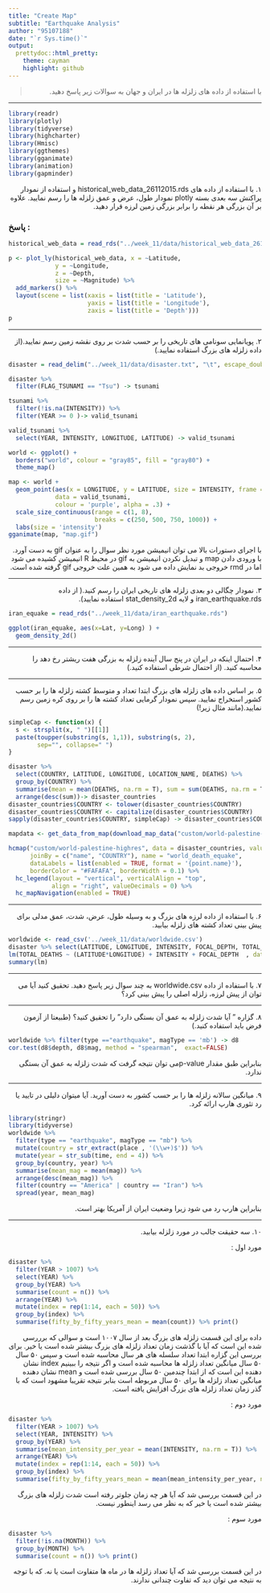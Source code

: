 ```yaml
---
title: "Create Map"
subtitle: "Earthquake Analysis"
author: "95107188"
date: "`r Sys.time()`"
output:
  prettydoc::html_pretty:
    theme: cayman
    highlight: github
---
```


> <p dir="RTL"> 
با استفاده از داده های زلزله ها در ایران و جهان به سوالات زیر پاسخ دهید.
</p>

***
```r
library(readr)
library(plotly)
library(tidyverse)
library(highcharter)
library(Hmisc)
library(ggthemes)
library(gganimate)
library(animation)
library(gapminder)
```

<p dir="RTL">
۱. با استفاده از داده های
historical_web_data_26112015.rds 
و استفاده از نمودار پراکنش سه بعدی بسته plotly نمودار طول، عرض و عمق زلزله ها را رسم نمایید. علاوه بر آن بزرگی هر نقطه را برابر بزرگی زمین لرزه قرار دهید.
</p>

<h3 dit = "RTL">
پاسخ :
</h3>

```r

historical_web_data = read_rds("../week_11/data/historical_web_data_26112015.rds")

p <- plot_ly(historical_web_data, x = ~Latitude,
             y = ~Longitude,
             z = ~Depth,
             size = ~Magnitude) %>% 
  add_markers() %>%
  layout(scene = list(xaxis = list(title = 'Latitude'),
                      yaxis = list(title = 'Longitude'),
                      zaxis = list(title = 'Depth')))
p
```

***

<p dir="RTL">
۲. پویانمایی سونامی های تاریخی را بر حسب شدت بر روی نقشه زمین رسم نمایید.(از داده زلزله های بزرگ استفاده نمایید.)
</p>

```r
disaster = read_delim("../week_11/data/disaster.txt", "\t", escape_double = FALSE, trim_ws = TRUE)

disaster %>% 
  filter(FLAG_TSUNAMI == "Tsu") -> tsunami

tsunami %>% 
  filter(!is.na(INTENSITY)) %>% 
  filter(YEAR >= 0 )-> valid_tsunami

valid_tsunami %>% 
  select(YEAR, INTENSITY, LONGITUDE, LATITUDE) -> valid_tsunami

world <- ggplot() +
  borders("world", colour = "gray85", fill = "gray80") +
  theme_map() 

map <- world +
  geom_point(aes(x = LONGITUDE, y = LATITUDE, size = INTENSITY, frame = YEAR),
             data = valid_tsunami, 
             colour = 'purple', alpha = .3) +
  scale_size_continuous(range = c(1, 8), 
                        breaks = c(250, 500, 750, 1000)) +
  labs(size = 'intensity')
gganimate(map, "map.gif")
```
<p dir = "RTL">
با اجرای دستورات بالا می توان انیمیشن مورد نظر سوال را به عنوان gif به دست آورد.
با ورودی دادن map و تبدیل نکردن انیمیشن به gif در محیط R انیمیشن کشیده می شود اما در rmd خروجی بد نمایش داده می شود به همین علت خروجی gif گرفته شده است.
</p>
***

<p dir="RTL">
۳. نمودار چگالی دو بعدی زلزله های تاریخی ایران را رسم کنید.( از داده iran_earthquake.rds و لایه stat_density_2d استفاده نمایید).
</p>

```r
iran_equake = read_rds("../week_11/data/iran_earthquake.rds")

ggplot(iran_equake, aes(x=Lat, y=Long) ) +
  geom_density_2d()

```

***

<p dir="RTL">
۴. احتمال اینکه در ایران در پنج سال آینده زلزله به بزرگی هفت ریشتر رخ دهد را محاسبه کنید. (از احتمال شرطی استفاده کنید.)
</p>



***

<p dir="RTL">
۵. بر اساس داده های زلزله های بزرگ ابتدا تعداد و متوسط کشته زلزله ها را بر حسب کشور استخراج نمایید. سپس نمودار گرمایی تعداد کشته ها را بر روی کره زمین رسم نمایید.(مانند مثال زیر!)
</p>

```r
simpleCap <- function(x) {
  s <- strsplit(x, " ")[[1]]
  paste(toupper(substring(s, 1,1)), substring(s, 2),
        sep="", collapse=" ")
}

disaster %>% 
  select(COUNTRY, LATITUDE, LONGITUDE, LOCATION_NAME, DEATHS) %>% 
  group_by(COUNTRY) %>% 
  summarise(mean = mean(DEATHS, na.rm = T), sum = sum(DEATHS, na.rm = T)) %>% 
  arrange(desc(sum))-> disaster_countries
disaster_countries$COUNTRY <- tolower(disaster_countries$COUNTRY)
disaster_countries$COUNTRY <- capitalize(disaster_countries$COUNTRY)
sapply(disaster_countries$COUNTRY, simpleCap) -> disaster_countries$COUNTRY

mapdata <- get_data_from_map(download_map_data("custom/world-palestine-highres"))

hcmap("custom/world-palestine-highres", data = disaster_countries, value = "sum",
      joinBy = c("name", "COUNTRY"), name = "world_death_equake",
      dataLabels = list(enabled = TRUE, format = '{point.name}'),
      borderColor = "#FAFAFA", borderWidth = 0.1) %>% 
  hc_legend(layout = "vertical", verticalAlign = "top",
            align = "right", valueDecimals = 0) %>% 
  hc_mapNavigation(enabled = TRUE) 

```



***

<p dir="RTL">
۶. با استفاده از داده لرزه های بزرگ و به وسیله طول، عرض، شدت، عمق مدلی برای پیش بینی تعداد کشته های زلزله بیابید.
</p>

```r
worldwide <- read_csv('../week_11/data/worldwide.csv')
disaster %>% select(LATITUDE, LONGITUDE, INTENSITY, FOCAL_DEPTH, TOTAL_DEATHS) -> d6
lm(TOTAL_DEATHS ~ (LATITUDE*LONGITUDE) + INTENSITY + FOCAL_DEPTH  , data = d6) -> lm
summary(lm)
```

***

<p dir="RTL">
۷. با استفاده از داده worldwide.csv به چند سوال زیر پاسخ دهید. تحقیق کنید آیا می توان از پیش لرزه، زلزله اصلی را پیش بینی کرد؟
</p>


***

<p dir="RTL">
۸. گزاره " آیا شدت زلزله به عمق آن بستگی دارد" را تحقیق کنید؟ (طبیعتا از آزمون فرض باید استفاده کنید.)
</p>

```r
worldwide %>% filter(type =="earthquake", magType == 'mb') -> d8
cor.test(d8$depth, d8$mag, method = "spearman",  exact=FALSE)
```
<p dir = "RTL">
بنابراین طبق مقدار p-valueمی توان نتیجه گرفت که شدت زلزله به عمق آن بستگی ندارد.
</p>
***

<p dir="RTL"> 
۹. میانگین سالانه زلزله ها را بر حسب کشور به دست آورید. آیا میتوان دلیلی در تایید یا رد تئوری هارپ ارائه کرد.
</p>

```r
library(stringr)
library(tidyverse)
worldwide %>%
  filter(type == "earthquake", magType == "mb") %>%
  mutate(country = str_extract(place , '(\\w+)$')) %>%
  mutate(year = str_sub(time, end = 4)) %>%
  group_by(country, year) %>%
  summarise(mean_mag = mean(mag)) %>%
  arrange(desc(mean_mag)) %>%
  filter(country == "America" | country == "Iran") %>%
  spread(year, mean_mag)
```
<p dir = "RTL">
بنابراین هارپ رد می شود زیرا وضعیت ایران از آمریکا بهتر است.
</p>
***

<p dir="RTL"> 
۱۰. سه حقیقت جالب در مورد زلزله بیابید.
</p>

<p dir = "RTL">
مورد اول :
</p>
```r
disaster %>% 
  filter(YEAR > 1007) %>% 
  select(YEAR) %>% 
  group_by(YEAR) %>% 
  summarise(count = n()) %>% 
  arrange(YEAR) %>%
  mutate(index = rep(1:14, each = 50)) %>% 
  group_by(index) %>% 
  summarise(fifty_by_fifty_years_mean = mean(count)) %>% print()
```

<p dir = "RTL">
داده برای این قسمت زلزله های بزرگ بعد از سال ۱۰۰۷ است و سوالی که برررسی شده این است که آیا با گذشت زمان تعداد زلزله های بزرگ بیشتر شده است یا خیر. برای بررسی این گزاره ابتدا تعداد سلسله های هر سال محاسبه شده است و سپس ۵۰ سال ۵۰ سال میانگین تعداد زلزله ها محاسبه شده است و اگر نتیجه را ببینیم index نشان دهنده این است که از ابتدا چندمین ۵۰ سال بررسی شده است و mean نشان دهنده میانگین تعداد زلزله ها برای ۵۰ سال مربوطه است بنابر نتیجه تقریبا مشهود است که با گذر زمان تعداد زلزله های بزرگ افزایش یافته است.
</p>

<p dir = "RTL">
مورد دوم :
</p>

```r
disaster %>% 
  filter(YEAR > 1007) %>%  
  select(YEAR, INTENSITY) %>% 
  group_by(YEAR) %>% 
  summarise(mean_intensity_per_year = mean(INTENSITY, na.rm = T)) %>% 
  arrange(YEAR) %>%
  mutate(index = rep(1:14, each = 50)) %>% 
  group_by(index) %>% 
  summarise(fifty_by_fifty_years_mean = mean(mean_intensity_per_year, na.rm = T)) %>% print()
```

<p dir = "RTL">
در این قسمت بررسی شد که آیا هر چه زمان جلوتر رفته است شدت زلزله های بزرگ بیشتر شده است یا خیر که به نظر می رسد اینطور نیست.
</p>

<p dir = "RTL">
مورد سوم :
</p>

```r
disaster %>% 
  filter(!is.na(MONTH)) %>% 
  group_by(MONTH) %>% 
  summarise(count = n()) %>% print()
```

<p dir = "RTL">
در این قسمت بررسی شد که آیا تعداد زلزله ها در ماه ها متفاوت است یا نه. که با توجه به نتیجه می توان دید که تفاوت چندانی ندارند.
</p>